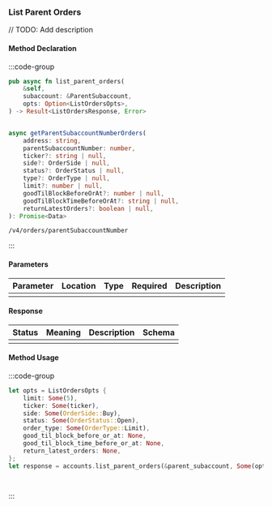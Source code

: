 ### List Parent Orders

// TODO: Add description

#### Method Declaration

:::code-group

```rust [Rust]
pub async fn list_parent_orders(
    &self,
    subaccount: &ParentSubaccount,
    opts: Option<ListOrdersOpts>,
) -> Result<ListOrdersResponse, Error>
```

```python [Python]

```

```typescript [TypeScript]
async getParentSubaccountNumberOrders(
    address: string,
    parentSubaccountNumber: number,
    ticker?: string | null,
    side?: OrderSide | null,
    status?: OrderStatus | null,
    type?: OrderType | null,
    limit?: number | null,
    goodTilBlockBeforeOrAt?: number | null,
    goodTilBlockTimeBeforeOrAt?: string | null,
    returnLatestOrders?: boolean | null,
): Promise<Data> 
```

```url [API]
/v4/orders/parentSubaccountNumber
```

:::

#### Parameters

| Parameter | Location | Type  | Required | Description |
| --------- | -------- | ----- | -------- | ----------- |
|           |          |       |          |             |

#### Response

| Status | Meaning | Description | Schema |
| ------ | ------- | ----------- | ------ |
|        |         |             |        |

#### Method Usage

:::code-group

```rust [Rust]
let opts = ListOrdersOpts {
    limit: Some(5),
    ticker: Some(ticker),
    side: Some(OrderSide::Buy),
    status: Some(OrderStatus::Open),
    order_type: Some(OrderType::Limit),
    good_til_block_before_or_at: None,
    good_til_block_time_before_or_at: None,
    return_latest_orders: None,
};
let response = accounts.list_parent_orders(&parent_subaccount, Some(opts)).await?;
```

```python [Python]

```

```typescript [TypeScript]

```

:::



